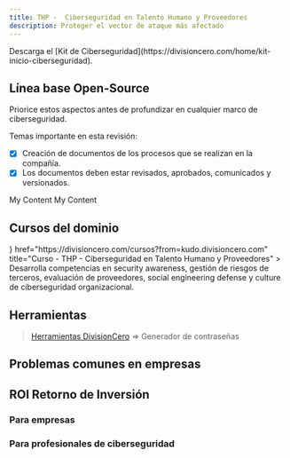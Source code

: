 ```yaml
---
title: THP -  Ciberseguridad en Talento Humano y Proveedores
description: Proteger el vector de ataque más afectado
---
```



<Callout title="Quieres aprender más?">
  Descarga el [Kit de Ciberseguridad](https://divisioncero.com/home/kit-inicio-ciberseguridad).
</Callout>


## Línea base Open-Source

Priorice estos aspectos antes de profundizar en cualquier marco de ciberseguridad.

<Accordions type="single">
  <Accordion title="1. Revisión de documentación anual.">
  
  Temas importante en esta revisión:

  - [X] Creación de documentos de los procesos que se realizan en la compañía.
  - [X] Los documentos deben estar revisados, aprobados, comunicados y versionados.
  
  </Accordion>
</Accordions>

<Accordions type="single">
  <Accordion title="2. Auditorías internas y externas.">My Content</Accordion>
</Accordions>

<Accordions type="single">
  <Accordion title="3. Proceso de recopilación de evidencias para controles de ciberseguridad.">My Content</Accordion>
</Accordions>


## Cursos del dominio

<Cards>
  <Card
    icon={<GraduationCap />}
    href="https://divisioncero.com/cursos?from=kudo.divisioncero.com"
    title="Curso - THP - Ciberseguridad en Talento Humano y Proveedores"
  >
    Desarrolla competencias en security awareness, gestión de riesgos de terceros, evaluación de proveedores, social engineering defense y culture de ciberseguridad organizacional.
  </Card>
</Cards>


## Herramientas

> [Herramientas DivisionCero](https://divisioncero.com/herramientas?from=kudo.divisioncero.com) => Generador de contraseñas


## Problemas comunes en empresas

<Callout title="No documentación de procesos." type="warning"></Callout>
<Callout title="Se piensa en documentos solo en auditorías." type="warning"></Callout>
<Callout title="Los documentos no reflejan la realidad de cómo funcionan la compañía." type="warning"></Callout>


## ROI Retorno de Inversión

### Para empresas

<Callout title="Optimización de procesos Business as Usual BaU."></Callout>
<Callout title="Enfoque en actividades reales de ciberseguridad."></Callout>
<Callout title="Anticipación a controles de diferentes framework de ciberseguridad."></Callout>

### Para profesionales de ciberseguridad

<Callout title="Conocimiento y herramientas para identificar riesgos de ciberseguridad en las compañías." type="success"></Callout>
<Callout title="Metodología de referencia para mejora continua de la ciberseguridad empresarial." type="success"></Callout>
<Callout title="Aumento de habilidades detalladas de ciberseguridad." type="success"></Callout>